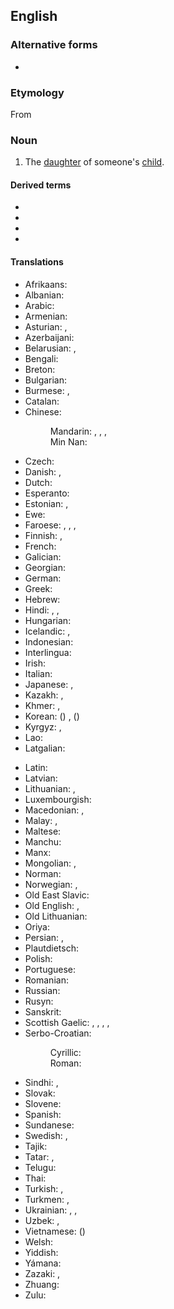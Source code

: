 ==English==
{{wikipedia}}

===Alternative forms===
* {{l|en|grandaughter}}

===Etymology===
From {{prefix|en|grand|daughter}}

===Noun===
{{en-noun}}

# The [[daughter]] of someone's [[child]].
#: {{syn|en|grandgirl}}
#: {{cot|en|grandson}}
#: {{ant|en|grandmother|grandfather}}
#: {{hyper|en|grandchild}}

====Derived terms====
* {{l|en|granddaughter-in-law}}
* {{l|en|great-granddaughter}}
* {{l|en|great-great-granddaughter}}
* {{l|en|stepgranddaughter}}

====Translations====
{{trans-top|daughter of someone’s child}}
* Afrikaans: {{t+|af|kleindogter}}
* Albanian: {{t+|sq|mbesë|f}}
* Arabic: {{t|ar|حَفِيدَة|f}}
* Armenian: {{t+|hy|թոռնուհի}}
* Asturian: {{t+|ast|nieta|f}}, {{t+|ast|ñeta|f}}
* Azerbaijani: {{t+|az|nəvə}}
* Belarusian: {{t|be|уну́чка|f}}, {{t|be|ўну́чка|f}}
* Bengali: {{t|bn|নাতনি|f}}
* Breton: {{t+|br|merc'h-vihan|f}}
* Bulgarian: {{t+|bg|вну́чка|f}}
* Burmese: {{t+|my|မြေး}} {{q|grandchild}}, {{t|my|မြေးမ}}
* Catalan: {{t+|ca|néta|f}}
* Chinese:
*: Mandarin: {{qualifier|son's daughter}} {{t+|cmn|孫女}}, {{t+|cmn|孙女|tr=sūnnǚ}}, {{qualifier|daughter's daughter}} {{t+|cmn|外孫女}}, {{t+|cmn|外孙女|tr=wàisūnnǚ}}
*: Min Nan: {{t|nan|查某孫|tr=tsa-bóo-sun}}
* Czech: {{t+|cs|vnučka|f}}
* Danish: {{t+|da|sønnedatter|c}} {{qualifier|son's daughter}}, {{t+|da|datterdatter|c}} {{qualifier|daughter's daughter}}
* Dutch: {{t+|nl|kleindochter|f}}
* Esperanto: {{t+|eo|nepino}}
* Estonian: {{t|et|pojatütar}} {{qualifier|son's daughter}}, {{t|et|tütretütar}} {{qualifier|daughter's daughter}}
* Ewe: {{t|ee|tɔgbuiyɔvinyɔnu|f}}
* Faroese: {{t|fo|abbadóttir}} {{qualifier|grandfather's granddaughter}}, {{t|fo|ommudóttir}} {{qualifier|grandmother's granddaughter}}, {{t|fo|sonardóttir}} {{qualifier|son's daughter}}, {{t|fo|dótturdóttir}} {{qualifier|daughter's daughter}}
* Finnish: {{t|fi|pojantytär}} {{qualifier|son's daughter}}, {{t|fi|tyttärentytär}} {{qualifier|daughter's daughter}}
* French: {{t+|fr|petite-fille|f}}
* Galician: {{t|gl|neta|f}}
* Georgian: {{t+|ka|შვილიშვილი}}
* German: {{t+|de|Enkelin|f}}
* Greek: {{t+|el|εγγονή|f}}
* Hebrew: {{t|he|נֶכְדָּה|tr=nekhdah|f}}
* Hindi: {{t+|hi|पोती}} {{qualifier|son's daughter}}, {{t+|hi|नाती}} {{qualifier|daughter's daughter}}, {{t+|hi|नातिन|f}}
* Hungarian: {{t+|hu|lányunoka}}
* Icelandic: {{t+|is|sonardóttir|m}} {{qualifier|son's daughter}}, {{t+|is|dótturdóttir|f}} {{qualifier|daughter's daughter}}
* Indonesian: {{t+|id|cucu}}
* Interlingua: {{t|ia|granfilia}}
* Irish: {{t|ga|gariníon|f}}
* Italian: {{t+|it|nipote|f}}
* Japanese: {{t+|ja|孫娘|tr=まごむすめ, magomusume}}, {{t+|ja|孫|tr=まご, mago}} {{qualifier|grandchild}}
* Kazakh: {{t+|kk|немере}}, {{t|kk|қыз немере}}
* Khmer: {{t|km|ចៅស្រី|tr=chav srǝy}}, {{t|km|នត្តាស្រី|tr=noattaa srəy}}
* Korean: {{t+|ko|손녀}} ({{t+|ko|孫女}}) {{qualifier|son's daughter}}, {{t|ko|외손녀}} ({{t+|ko|外孫女}}) {{qualifier|daughter's daughter}}
* Kyrgyz: {{t|ky|мемире}}, {{t|ky|небире}}
* Lao: {{t|lo|ຫລານສາວ}}
* Latgalian: {{t|ltg|unuce|f}}
{{trans-mid}}
* Latin: {{t+|la|neptis|f}}
* Latvian: {{t|lv|mazmeita|f}}
* Lithuanian: {{t|lt|dukraitė|f}}, {{t|lt|anūkė|f}}
* Luxembourgish: {{t|lb|Enkelin|f}}
* Macedonian: {{t|mk|вну́ка|f}}, {{t|mk|вну́чка|f}}
* Malay: {{t|ms|cucu perempuan}}, {{t+|ms|cucu}}
* Maltese: {{t|mt|neputija|f}}
* Manchu: {{t|mnc|ᠣᠮᠣᠯᠣ ᠰᠠᡵᡤᠠᠨ ᠵᡠᡳ}}
* Manx: {{t|gv|oe 'neen}}
* Mongolian: {{t|mn|ач охин}}, {{t|mn|зээ охин}}
* Norman: {{t|nrf|p'tite-fil'ye|f}}
* Norwegian: {{t|no|sønnedatter}} {{qualifier|son's daughter}}, {{t|no|datterdatter}} {{qualifier|daughter's daughter}}
* Old East Slavic: {{t|orv|вънука|f}}
* Old English: {{t|ang|nefene|f}}, {{t|ang|nift|f}}
* Old Lithuanian: {{t|olt|nepuotis|m|f}}
* Oriya: {{t+|or|ନାତୁଣୀ}}
* Persian: {{t+|fa|نبسه|tr=nabase}} {{qualifier|archaic}}, {{t|fa|نبتسه|tr=nabatse}} {{qualifier|archaic}}
* Plautdietsch: {{t|pdt|Grootdochta|f}}
* Polish: {{t+|pl|wnuczka|f}}
* Portuguese: {{t+|pt|neta|f}}
* Romanian: {{t+|ro|nepoată}}
* Russian: {{t+|ru|вну́чка|f}}
* Rusyn: {{t|rue|вну́чка|f}}
* Sanskrit: {{t+|sa|नपात्|f}}
* Scottish Gaelic: {{t+|gd|ban-ogha|f}}, {{t|gd|nighean-mhic|f}} {{qualifier|son's daughter}}, {{t|gd|nighean-ighne|f}} {{qualifier|daughter's daughter}}, {{t|gd|bìodag|f}} {{qualifier|term of endearment}}, {{t|gd|stobag|f}} {{qualifier|term of endearment}}
* Serbo-Croatian:
*: Cyrillic: {{t|sh|унука|f}}
*: Roman: {{t+|sh|unuka|f}}
* Sindhi: {{t|sd|پوٽِي|f}} {{qualifier|son's daughter}}, {{t|sd|ڏوهٽِي|f}} {{qualifier|daughter's daughter}}
* Slovak: {{t+|sk|vnučka|f}}
* Slovene: {{t+|sl|vnukinja|f}}
* Spanish: {{t+|es|nieta|f}}
* Sundanese: {{t|su|incu}}
* Swedish: {{t+|sv|sondotter|c}} {{qualifier|son's daughter}}, {{t+|sv|dotterdotter|c}} {{qualifier|daughter's daughter}}
* Tajik: {{t|tg|набера}} {{qualifier|grandchild}}
* Tatar: {{t|tt|сущ онык}}, {{t+|tt|онык}}
* Telugu: {{t+|te|మనుమరాలు}}
* Thai: {{t|th|หลานสาว}}
* Turkish: {{t|tr|kız torun}}, {{t+|tr|torun}}
* Turkmen: {{t|tk|gyz agtyk}}, {{t+|tk|agtyk}}
* Ukrainian: {{t|uk|вну́чка|f}}, {{t|uk|ону́чка|f}}, {{t|uk|ону́ка|f}}
* Uzbek: {{t+|uz|nabira}}, {{t+|uz|nevara}}
* Vietnamese: {{t|vi|cháu gái}} ({{t|vi|𡥙𡛔}})
* Welsh: {{t|cy|wyres|f}}
* Yiddish: {{t|yi|גראַנדאָטער|f}}
* Yámana: {{t|yag|makutsa}}
* Zazaki: {{t|zza|pıt}}, {{t|zza|pıtek}}
* Zhuang: {{t|za|lanmbwk}}
* Zulu: {{t-needed|zu}}
{{trans-bottom}}

{{cln|en|3-syllable words}}
{{c|en|Female family members}}